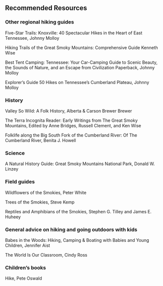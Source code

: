 ## Recommended Resources

### Other regional hiking guides

Five-Star Trails: Knoxville: 40 Spectacular Hikes in the Heart of East Tennessee, Johnny Molloy

Hiking Trails of the Great Smoky Mountains: Comprehensive Guide Kenneth Wise

Best Tent Camping: Tennessee: Your Car-Camping Guide to Scenic Beauty, the Sounds of Nature, and an Escape from Civilization Paperback, Johnny Molloy

Explorer's Guide 50 Hikes on Tennessee's Cumberland Plateau, Johnny Molloy

### History

Valley So Wild: A Folk History, Alberta & Carson Brewer Brewer

The Terra Incognita Reader: Early Writings from The Great Smoky Mountains, Edited by Anne Bridges, Russell Clement, and Ken Wise

Folklife along the Big South Fork of the Cumberland River: Of The Cumberland River, Benita J. Howell

### Science

A Natural History Guide: Great Smoky Mountains National Park, Donald W. Linzey

### Field guides

Wildflowers of the Smokies, Peter White

Trees of the Smokies, Steve Kemp

Reptiles and Amphibians of the Smokies, Stephen G. Tilley and James E. Huheey

### General advice on hiking and going outdoors with kids

Babes in the Woods: Hiking, Camping & Boating with Babies and Young Children, Jennifer Aist

The World Is Our Classroom, Cindy Ross

### Children's books

Hike, Pete Oswald